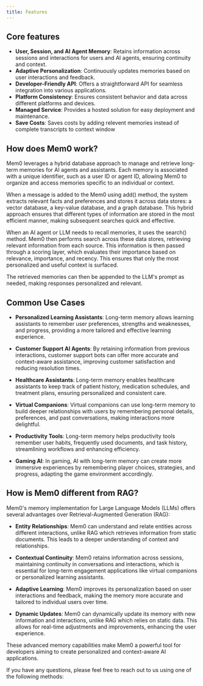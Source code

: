 ```yaml
---
title: Features
---
```


## Core features

- **User, Session, and AI Agent Memory**: Retains information across sessions and interactions for users and AI agents, ensuring continuity and context.
- **Adaptive Personalization**: Continuously updates memories based on user interactions and feedback.
- **Developer-Friendly API**: Offers a straightforward API for seamless integration into various applications.
- **Platform Consistency**: Ensures consistent behavior and data across different platforms and devices.
- **Managed Service**: Provides a hosted solution for easy deployment and maintenance.
- **Save Costs**: Saves costs by adding relevent memories instead of complete transcripts to context window



## How does Mem0 work?

Mem0 leverages a hybrid database approach to manage and retrieve long-term memories for AI agents and assistants. Each memory is associated with a unique identifier, such as a user ID or agent ID, allowing Mem0 to organize and access memories specific to an individual or context.

When a message is added to the Mem0 using add()  method, the system extracts relevant facts and preferences and stores it across data stores: a vector database, a key-value database, and a graph database. This hybrid approach ensures that different types of information are stored in the most efficient manner, making subsequent searches quick and effective.

When an AI agent or LLM needs to recall memories, it uses the search() method. Mem0 then performs search across these data stores, retrieving relevant information from each source. This information is then passed through a scoring layer, which evaluates their importance based on relevance, importance, and recency. This ensures that only the most personalized and useful context is surfaced.

The retrieved memories can then be appended to the LLM's prompt as needed, making responses personalized and relevant.


## Common Use Cases

- **Personalized Learning Assistants**: Long-term memory allows learning assistants to remember user preferences, strengths and weaknesses, and progress, providing a more tailored and effective learning experience.

- **Customer Support AI Agents**: By retaining information from previous interactions, customer support bots can offer more accurate and context-aware assistance, improving customer satisfaction and reducing resolution times.

- **Healthcare Assistants**: Long-term memory enables healthcare assistants to keep track of patient history, medication schedules, and treatment plans, ensuring personalized and consistent care.

- **Virtual Companions**: Virtual companions can use long-term memory to build deeper relationships with users by remembering personal details, preferences, and past conversations, making interactions more delightful.

- **Productivity Tools**: Long-term memory helps productivity tools remember user habits, frequently used documents, and task history, streamlining workflows and enhancing efficiency.

- **Gaming AI**: In gaming, AI with long-term memory can create more immersive experiences by remembering player choices, strategies, and progress, adapting the game environment accordingly.

## How is Mem0 different from RAG?

Mem0's memory implementation for Large Language Models (LLMs) offers several advantages over Retrieval-Augmented Generation (RAG):

- **Entity Relationships**: Mem0 can understand and relate entities across different interactions, unlike RAG which retrieves information from static documents. This leads to a deeper understanding of context and relationships.

- **Contextual Continuity**: Mem0 retains information across sessions, maintaining continuity in conversations and interactions, which is essential for long-term engagement applications like virtual companions or personalized learning assistants.

- **Adaptive Learning**: Mem0 improves its personalization based on user interactions and feedback, making the memory more accurate and tailored to individual users over time.

- **Dynamic Updates**: Mem0 can dynamically update its memory with new information and interactions, unlike RAG which relies on static data. This allows for real-time adjustments and improvements, enhancing the user experience.

These advanced memory capabilities make Mem0 a powerful tool for developers aiming to create personalized and context-aware AI applications.

If you have any questions, please feel free to reach out to us using one of the following methods:

<Snippet file="get-help.mdx" />